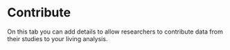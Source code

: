 # Contribute {.unnumbered}

On this tab you can add details to allow researchers to contribute data from their studies to your living analysis.
